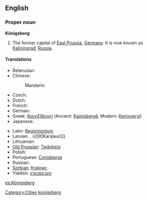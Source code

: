 {{wikipedia|Königsberg}}
==English==

===Proper noun===
'''Königsberg'''

# The former capital of [[East Prussia]], [[Germany]]. It is now known as [[Kaliningrad]], [[Russia]].

====Translations====
{{trans-top|former capital of East Prussia}}
* Belarusian: {{t|be|Каралявец|m|tr=Karaljávjec|sc=Cyrl}}
* Chinese:
*: Mandarin: {{t|zh|柯尼斯堡|tr=Kēnísībǎo|sc=Hani}}
* Czech: {{t|cs|Královec|m}}
* Dutch: {{t|nl|Koningsbergen}}
* French: {{t|fr|Kœnigsberg|m}}
* German: {{t|de|Königsberg|n}}
* Greek: [[Καινιξβέργη]] (Ancient: [[Kainixbergē]], Modern: [[Kenixveryi]])
* Japanese: {{t|ja|ケーニヒスベルク|tr=Kēnihisuberuku|sc=Jpan}}
{{trans-mid}}
* Latin: [[Regiomontum]]
* Latvian: {{t|lt|Kēnigsberga}}, {{t|lt|Karaļauči]}
* Lithuanian: {{t|lt|Karaliaučius}}
* [[Old Prussian]]: [[Twānksta]]
* Polish: {{t|pl|Królewiec|m}}
* Portuguese: [[Conisberga]]
* Russian: {{t|ru|Кёнигсберг|m|tr=Kjónigsberg, Kjonigsbérg|sc=Cyrl}}
* [[Sorbian]]: [[Kralowc]]
* Yiddish: [[קעניגסבערג]]
{{trans-bottom}}

[[Category:Cities]]
[[Category:English words spelled with diacritics|konigsberg]]

[[es:Königsberg]]